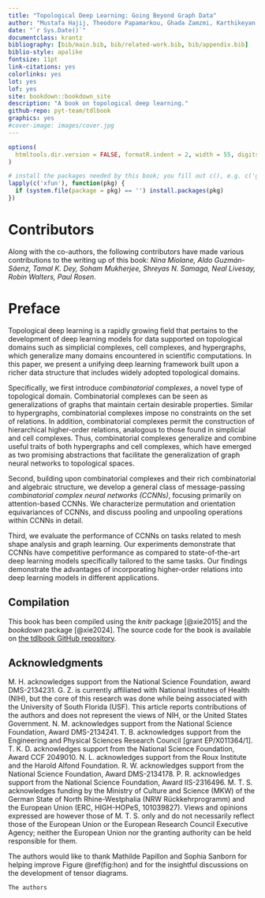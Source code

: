 ```yaml
--- 
title: "Topological Deep Learning: Going Beyond Graph Data"
author: "Mustafa Hajij, Theodore Papamarkou, Ghada Zamzmi, Karthikeyan Natesan Ramamurthy, Tolga Birdal, Michael T. Schaub"
date: "`r Sys.Date()`"
documentclass: krantz
bibliography: [bib/main.bib, bib/related-work.bib, bib/appendix.bib]
biblio-style: apalike
fontsize: 11pt
link-citations: yes
colorlinks: yes
lot: yes
lof: yes
site: bookdown::bookdown_site
description: "A book on topological deep learning."
github-repo: pyt-team/tdlbook
graphics: yes
#cover-image: images/cover.jpg
---
```


```r
options(
  htmltools.dir.version = FALSE, formatR.indent = 2, width = 55, digits = 4
)

# install the packages needed by this book; you fill out c(), e.g. c('ggplot2', 'dplyr')
lapply(c('xfun'), function(pkg) {
  if (system.file(package = pkg) == '') install.packages(pkg)
})
```

# Contributors {-}

Along with the co-authors, the following contributors have made various contributions to the writing up of this book: *Nina Miolane, Aldo Guzmán-Sáenz, Tamal K. Dey, Soham Mukherjee, Shreyas N. Samaga, Neal Livesay, Robin Walters, Paul Rosen*.

# Preface {-}

Topological deep learning is a rapidly growing field that pertains to the development of deep learning models for data supported on topological domains such as simplicial complexes, cell complexes, and hypergraphs, which generalize many domains encountered in scientific computations. In this paper, we present a unifying deep learning framework built upon a richer data structure that includes widely adopted topological domains.

Specifically, we first introduce *combinatorial complexes*, a novel type of topological domain. Combinatorial complexes can be seen as generalizations of graphs that maintain certain desirable properties. Similar to hypergraphs, combinatorial complexes impose no constraints on the set of relations. In addition, combinatorial complexes permit the construction of hierarchical higher-order relations, analogous to those found in simplicial and cell complexes. Thus, combinatorial complexes generalize and combine useful traits of both hypergraphs and cell complexes, which have emerged as two promising abstractions that facilitate the generalization of graph neural networks to topological spaces.

Second, building upon combinatorial complexes and their rich combinatorial and algebraic structure, we develop a general class of message-passing *combinatorial complex neural networks (CCNNs)*, focusing primarily on attention-based CCNNs. We characterize permutation and orientation equivariances of CCNNs, and discuss pooling and unpooling operations within CCNNs in detail.

Third, we evaluate the performance of CCNNs on tasks related to mesh shape analysis and graph learning. Our experiments demonstrate that CCNNs have competitive performance as compared to state-of-the-art deep learning models specifically tailored to the same tasks. Our findings demonstrate the advantages of incorporating higher-order relations into deep learning models in different applications.

## Compilation {-}

This book has been compiled using the *knitr* package [@xie2015] and the *bookdown* package [@xie2024]. The source code for the book is available on [the tdlbook GitHub repository](https://github.com/pyt-team/tdlbook).

## Acknowledgments {-}

M. H. acknowledges support from the National Science Foundation, award DMS-2134231.
G. Z. is currently affiliated with National Institutes of Health (NIH), but the core of this research was done while being associated with the University of South Florida (USF). This article reports contributions of the authors and does not represent the views of NIH, or the United States Government.
N. M. acknowledges support from the National Science Foundation, Award DMS-2134241.
T. B. acknowledges support from the Engineering and Physical Sciences Research Council [grant EP/X011364/1].
T. K. D. acknowledges support from the National Science Foundation, Award CCF 2049010.
N. L. acknowledges support from the Roux Institute and the Harold Alfond Foundation.
R. W. acknowledges support from the National Science Foundation, Award DMS-2134178.
P. R. acknowledges support from the National Science Foundation, Award IIS-2316496.
M. T. S. acknowledges funding by the Ministry of Culture and Science (MKW) of the German State of North Rhine-Westphalia (NRW Rückkehrprogramm) and the European Union (ERC, HIGH-HOPeS, 101039827). Views and opinions expressed are however those of M. T. S. only and do not necessarily reflect those of the European Union or the European Research Council Executive Agency; neither the European Union nor the granting authority can be held responsible for them.

The authors would like to thank Mathilde Papillon and Sophia Sanborn for helping improve Figure \@ref(fig:hon) and for the insightful discussions on the development of tensor diagrams.

```block2
The authors
```
